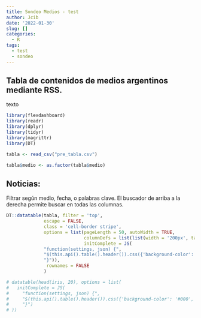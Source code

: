 ```yaml
---
title: Sondeo Medios - test
author: Jcib
date: '2022-01-30'
slug: []
categories:
  - R
tags:
  - test
  - sondeo
---
```


Tabla de contenidos de medios argentinos mediante RSS.
---

texto

```r
library(flexdashboard)
library(readr)
library(dplyr)
library(tidyr)
library(magrittr)
library(DT)
```

```r
tabla <- read_csv("pre_tabla.csv") 

tabla$medio <- as.factor(tabla$medio)
```

## Noticias:

Filtrar según medio, fecha, o palabras clave. El buscador de arriba a la derecha permite buscar en todas las columnas.

```r

DT::datatable(tabla, filter = 'top', 
              escape = FALSE, 
              class = 'cell-border stripe',
              options = list(pageLength = 50, autoWidth = TRUE,
                             columnDefs = list(list(width = '200px', targets = 3)),
                             initComplete = JS(
              "function(settings, json) {",
              "$(this.api().table().header()).css({'background-color': '#000', 'color': '#fff'});",
              "}")),
               rownames = FALSE
              )

# datatable(head(iris, 20), options = list(
#   initComplete = JS(
#     "function(settings, json) {",
#     "$(this.api().table().header()).css({'background-color': '#000', 'color': '#fff'});",
#     "}")
# ))
```
